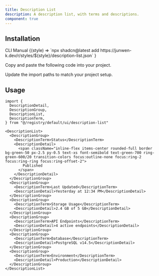 ```yaml
---
title: Description List
description: A description list, with terms and descriptions.
component: true
---
```


<ComponentPreview name="description-list-demo" />

## Installation

<Tabs defaultValue="cli">

<TabsList>
  <TabsTrigger value="cli">CLI</TabsTrigger>
  <TabsTrigger value="manual">Manual</TabsTrigger>
</TabsList>

<TabsContent value="cli">

<InstallCodeBlockCommand>
  {(style) =>
    `npx shadcn@latest add https://junwen-k.dev/r/styles/${style}/description-list.json`
  }
</InstallCodeBlockCommand>

</TabsContent>

<TabsContent value="manual">

<Steps>

<Step>Copy and paste the following code into your project.</Step>

<ComponentSource name="description-list" />

<Step>Update the import paths to match your project setup.</Step>

</Steps>

</TabsContent>

</Tabs>

## Usage

```tsx
import {
  DescriptionDetail,
  DescriptionGroup,
  DescriptionList,
  DescriptionTerm,
} from "@/registry/default/ui/description-list"
```

```tsx
<DescriptionList>
  <DescriptionGroup>
    <DescriptionTerm>Status</DescriptionTerm>
    <DescriptionDetail>
      <span className="inline-flex items-center rounded-full border bg-green-50 px-2.5 py-0.5 text-xs font-semibold text-green-700 ring-green-600/20 transition-colors focus:outline-none focus:ring-2 focus:ring-ring focus:ring-offset-2">
        Published
      </span>
    </DescriptionDetail>
  </DescriptionGroup>
  <DescriptionGroup>
    <DescriptionTerm>Last Updated</DescriptionTerm>
    <DescriptionDetail>Yesterday at 12:34 PM</DescriptionDetail>
  </DescriptionGroup>
  <DescriptionGroup>
    <DescriptionTerm>Storage Usage</DescriptionTerm>
    <DescriptionDetail>2.4 GB of 5 GB</DescriptionDetail>
  </DescriptionGroup>
  <DescriptionGroup>
    <DescriptionTerm>API Endpoints</DescriptionTerm>
    <DescriptionDetail>4 active endpoints</DescriptionDetail>
  </DescriptionGroup>
  <DescriptionGroup>
    <DescriptionTerm>Database</DescriptionTerm>
    <DescriptionDetail>PostgreSQL v14.5</DescriptionDetail>
  </DescriptionGroup>
  <DescriptionGroup>
    <DescriptionTerm>Environment</DescriptionTerm>
    <DescriptionDetail>Production</DescriptionDetail>
  </DescriptionGroup>
</DescriptionList>
```
